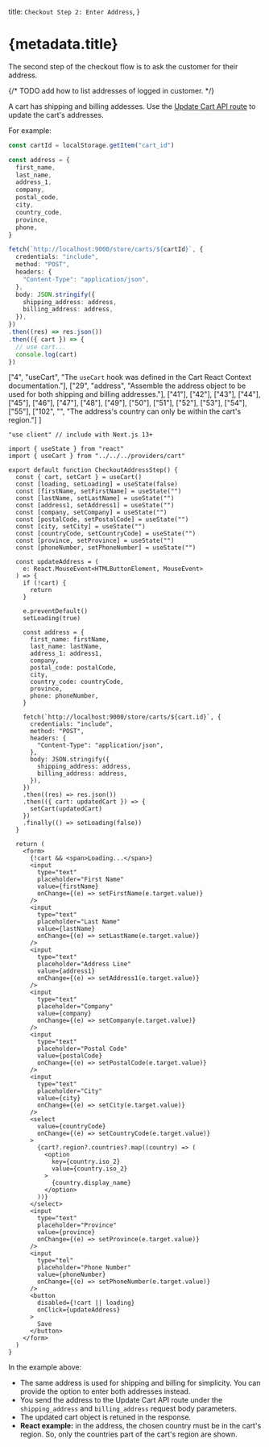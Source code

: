 
  title: `Checkout Step 2: Enter Address`,
}

# {metadata.title}

The second step of the checkout flow is to ask the customer for their address.

{/* TODO add how to list addresses of logged in customer. */}

A cart has shipping and billing addesses. Use the [Update Cart API route]() to update the cart's addresses.

For example:

<CodeTabs group="store-request">
  <CodeTab label="Fetch API" value="fetch">

  ```ts
  const cartId = localStorage.getItem("cart_id")

  const address = {
    first_name,
    last_name,
    address_1,
    company,
    postal_code,
    city,
    country_code,
    province,
    phone,
  }

  fetch(`http://localhost:9000/store/carts/${cartId}`, {
    credentials: "include",
    method: "POST",
    headers: {
      "Content-Type": "application/json",
    },
    body: JSON.stringify({
      shipping_address: address,
      billing_address: address,
    }),
  })
  .then((res) => res.json())
  .then(({ cart }) => {
    // use cart...
    console.log(cart)
  })
  ```

  </CodeTab>
  <CodeTab label="React" value="react">

  ["4", "useCart", "The `useCart` hook was defined in the Cart React Context documentation."],
  ["29", "address", "Assemble the address object to be used for both shipping and billing addresses."],
  ["41"], ["42"], ["43"], ["44"], ["45"], ["46"], ["47"], ["48"],
  ["49"], ["50"], ["51"], ["52"], ["53"], ["54"], ["55"],
  ["102", "", "The address's country can only be within the cart's region."]
]

  ```tsx highlights={highlights}
  "use client" // include with Next.js 13+

  import { useState } from "react"
  import { useCart } from "../../../providers/cart"
  
  export default function CheckoutAddressStep() {
    const { cart, setCart } = useCart()
    const [loading, setLoading] = useState(false)
    const [firstName, setFirstName] = useState("")
    const [lastName, setLastName] = useState("")
    const [address1, setAddress1] = useState("")
    const [company, setCompany] = useState("")
    const [postalCode, setPostalCode] = useState("")
    const [city, setCity] = useState("")
    const [countryCode, setCountryCode] = useState("")
    const [province, setProvince] = useState("")
    const [phoneNumber, setPhoneNumber] = useState("")

    const updateAddress = (
      e: React.MouseEvent<HTMLButtonElement, MouseEvent>
    ) => {
      if (!cart) {
        return
      }

      e.preventDefault()
      setLoading(true)

      const address = {
        first_name: firstName,
        last_name: lastName,
        address_1: address1,
        company,
        postal_code: postalCode,
        city,
        country_code: countryCode,
        province,
        phone: phoneNumber,
      }

      fetch(`http://localhost:9000/store/carts/${cart.id}`, {
        credentials: "include",
        method: "POST",
        headers: {
          "Content-Type": "application/json",
        },
        body: JSON.stringify({
          shipping_address: address,
          billing_address: address,
        }),
      })
      .then((res) => res.json())
      .then(({ cart: updatedCart }) => {
        setCart(updatedCart)
      })
      .finally(() => setLoading(false))
    }
    
    return (
      <form>
        {!cart && <span>Loading...</span>}
        <input 
          type="text" 
          placeholder="First Name" 
          value={firstName}
          onChange={(e) => setFirstName(e.target.value)}
        />
        <input 
          type="text" 
          placeholder="Last Name" 
          value={lastName}
          onChange={(e) => setLastName(e.target.value)}
        />
        <input 
          type="text" 
          placeholder="Address Line" 
          value={address1}
          onChange={(e) => setAddress1(e.target.value)}
        />
        <input 
          type="text" 
          placeholder="Company" 
          value={company}
          onChange={(e) => setCompany(e.target.value)}
        />
        <input 
          type="text" 
          placeholder="Postal Code" 
          value={postalCode}
          onChange={(e) => setPostalCode(e.target.value)}
        />
        <input 
          type="text" 
          placeholder="City" 
          value={city}
          onChange={(e) => setCity(e.target.value)}
        />
        <select
          value={countryCode}
          onChange={(e) => setCountryCode(e.target.value)}
        >
          {cart?.region?.countries?.map((country) => (
            <option 
              key={country.iso_2}
              value={country.iso_2}
            >
              {country.display_name}
            </option>
          ))}
        </select>
        <input 
          type="text" 
          placeholder="Province" 
          value={province}
          onChange={(e) => setProvince(e.target.value)}
        />
        <input 
          type="tel" 
          placeholder="Phone Number" 
          value={phoneNumber}
          onChange={(e) => setPhoneNumber(e.target.value)}
        />
        <button
          disabled={!cart || loading}
          onClick={updateAddress}
        >
          Save
        </button>
      </form>
    )
  }
  ```

  </CodeTab>
</CodeTabs>

In the example above:

- The same address is used for shipping and billing for simplicity. You can provide the option to enter both addresses instead.
- You send the address to the Update Cart API route under the `shipping_address` and `billing_address` request body parameters.
- The updated cart object is retuned in the response.
- **React example:** in the address, the chosen country must be in the cart's region. So, only the countries part of the cart's region are shown.
